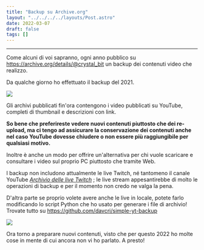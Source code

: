 ```yaml
---
title: "Backup su Archive.org"
layout: "../../../../layouts/Post.astro"
date: 2022-03-07
draft: false
tags: []
---
```



---

Come alcuni di voi sapranno, ogni anno pubblico su
https://archive.org/details/@crystal_bit un backup dei contenuti video che
realizzo.

Da qualche giorno ho effettuato il backup del 2021.

<Image src={imgArchiveBkp} class="img-fluid" />

Gli archivi pubblicati fin'ora contengono i video pubblicati su YouTube,
completi di thumbnail e descrizioni con link.

**So bene che preferireste vedere nuovi contenuti piuttosto che dei re-upload, ma
ci tengo ad assicurare la conservazione dei contenuti anche nel caso YouTube
dovesse chiudere o non essere più raggiungibile per qualsiasi motivo.**

Inoltre è anche un modo per offrire un'alternativa per chi vuole scaricare e
consultare i video sul proprio PC piuttosto che tramite Web.

I backup non includono attualmente le live Twitch, né tantomeno il canale
YouTube
[ _Archivio delle live Twitch_](https://www.youtube.com/channel/UCqDVp6YgbZSwpUudTA-9eJA)
; le live stream appesantirebbe di molto le operazioni di backup
e per il momento non credo ne valga la pena.

D'altra parte se proprio volete avere anche le live in locale, potete farlo
modificando lo script Python che ho usato per generare i file di archivio!
Trovate tutto su https://github.com/davcri/simple-yt-backup

<Image src={imgPythonDlCode} />

Ora torno a preparare nuovi contenuti, visto che per questo 2022 ho molte cose
in mente di cui ancora non vi ho parlato. A presto!

